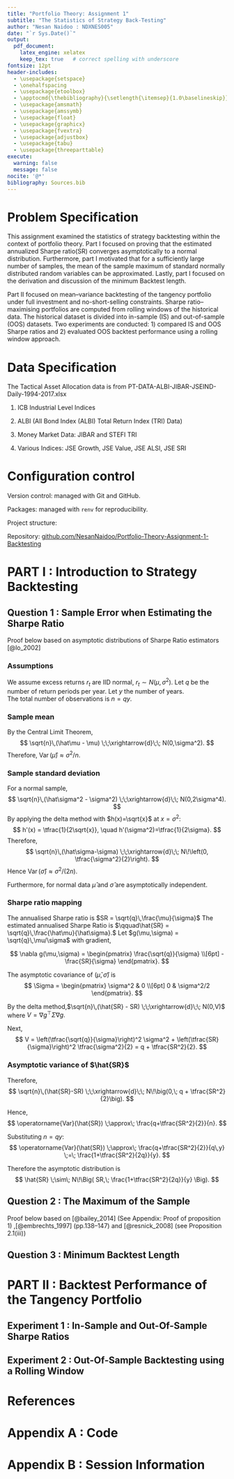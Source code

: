 ```yaml
---
title: "Portfolio Theory: Assignment 1"
subtitle: "The Statistics of Strategy Back-Testing"
author: "Nesan Naidoo : NDXNES005"
date: "`r Sys.Date()`"
output: 
  pdf_document:
    latex_engine: xelatex
    keep_tex: true   # correct spelling with underscore
fontsize: 12pt
header-includes:
  - \usepackage{setspace}
  - \onehalfspacing
  - \usepackage{etoolbox}
  - \apptocmd{\thebibliography}{\setlength{\itemsep}{1.0\baselineskip}}{}{}
  - \usepackage{amsmath}
  - \usepackage{amssymb}
  - \usepackage{float}
  - \usepackage{graphicx}
  - \usepackage{fvextra}
  - \usepackage{adjustbox}
  - \usepackage{tabu}
  - \usepackage{threeparttable}
execute:
  warning: false
  message: false
nocite: '@*'
bibliography: Sources.bib
---
```


# Problem Specification

This assignment examined the statistics of strategy backtesting within the context of portfolio theory. Part I focused on proving that the estimated annualized Sharpe ratio(SR) converges asymptotically to a normal distribution. Furthermore, part I motivated that for a sufficiently large number of samples, the mean of the sample maximum of standard normally distributed random variables can be approximated. Lastly, part I focused on the derivation and discussion of the minimum Backtest length.

Part II focused on mean–variance backtesting of the tangency portfolio under full investment and no-short-selling constraints. Sharpe ratio–maximising portfolios are computed from rolling windows of the historical data. The historical dataset is divided into in-sample (IS) and out-of-sample (OOS) datasets. Two experiments are conducted: 1) compared IS and OOS Sharpe ratios and 2) evaluated OOS backtest performance using a rolling window approach.

# Data Specification

The Tactical Asset Allocation data is from PT-DATA-ALBI-JIBAR-JSEIND-Daily-1994-2017.xlsx

1.  ICB Industrial Level Indices

2.  ALBI (All Bond Index (ALBI) Total Return Index (TRI) Data)

3.  Money Market Data: JIBAR and STEFI TRI

4.  Various Indices: JSE Growth, JSE Value, JSE ALSI, JSE SRI

# Configuration control

Version control: managed with Git and GitHub.

Packages: managed with `renv` for reproducibility.

Project structure:

Repository: [github.com/NesanNaidoo/Portfolio-Theory-Assignment-1-Backtesting](https://github.com/NesanNaidoo/Portfolio-Theory-Assignment-1-Backtesting)

# PART I : Introduction to Strategy Backtesting

## Question 1 : Sample Error when Estimating the Sharpe Ratio

Proof below based on asymptotic distributions of Sharpe Ratio estimators [@lo_2002]

### Assumptions

We assume excess returns $r_t$ are IID normal, $r_t \sim N(\mu,\sigma^2).$ Let $q$ be the number of return periods per year. Let $y$ the number of years.\
The total number of observations is $n = qy.$

### Sample mean

By the Central Limit Theorem, $$
\sqrt{n}\,(\hat\mu - \mu) \;\;\xrightarrow{d}\;\; N(0,\sigma^2).
$$ Therefore, $\operatorname{Var}(\hat\mu) \approx \sigma^2/n$.

### Sample standard deviation

For a normal sample, $$
\sqrt{n}\,(\hat\sigma^2 - \sigma^2) \;\;\xrightarrow{d}\;\; N(0,2\sigma^4).
$$ By applying the delta method with $h(x)=\sqrt{x}$ at $x=\sigma^2$: $$
h'(x) = \tfrac{1}{2\sqrt{x}}, \quad h'(\sigma^2)=\tfrac{1}{2\sigma}.
$$ Therefore, $$
\sqrt{n}\,(\hat\sigma-\sigma) \;\;\xrightarrow{d}\;\; N\!\left(0, \tfrac{\sigma^2}{2}\right).
$$ Hence $\operatorname{Var}(\hat\sigma) \approx \sigma^2/(2n)$.

Furthermore, for normal data $\hat\mu$ and $\hat\sigma$ are asymptotically independent.

### Sharpe ratio mapping

The annualised Sharpe ratio is $SR = \sqrt{q}\,\frac{\mu}{\sigma}$ The estimated annualised Sharpe Ratio is $\qquad\hat{SR} = \sqrt{q}\,\frac{\hat\mu}{\hat\sigma}.$ Let $g(\mu,\sigma) = \sqrt{q}\,\mu/\sigma$ with gradient,

$$
\nabla g(\mu,\sigma) =
\begin{pmatrix}
\frac{\sqrt{q}}{\sigma} \\[6pt]
-\frac{SR}{\sigma}
\end{pmatrix}.
$$

The asymptotic covariance of $(\hat\mu,\hat\sigma)$ is $$
\Sigma =
\begin{pmatrix}
\sigma^2 & 0 \\[6pt]
0 & \sigma^2/2
\end{pmatrix}.
$$

By the delta method,$\sqrt{n}\,(\hat{SR} - SR) \;\;\xrightarrow{d}\;\; N(0,V)$ where $V = \nabla g^\top \Sigma \nabla g.$

Next, $$
V = \left(\tfrac{\sqrt{q}}{\sigma}\right)^2 \sigma^2
+ \left(\tfrac{SR}{\sigma}\right)^2 \tfrac{\sigma^2}{2}
= q + \tfrac{SR^2}{2}.
$$

### Asymptotic variance of $\hat{SR}$

Therefore, $$
\sqrt{n}\,(\hat{SR}-SR) \;\;\xrightarrow{d}\;\; N\!\big(0,\; q + \tfrac{SR^2}{2}\big).
$$

Hence, $$
\operatorname{Var}(\hat{SR})
\;\approx\; \frac{q+\tfrac{SR^2}{2}}{n}.
$$

Substituting $n= qy$: $$
\operatorname{Var}(\hat{SR})
\;\approx\; \frac{q+\tfrac{SR^2}{2}}{q\,y}
\;=\; \frac{1+\tfrac{SR^2}{2q}}{y}.
$$

Therefore the asymptotic distribution is $$
\hat{SR} \;\sim\; N\!\Big( SR,\; \frac{1+\tfrac{SR^2}{2q}}{y} \Big).
$$

## Question 2 : The Maximum of the Sample

Proof below based on [@bailey_2014] (See Appendix: Proof of proposition 1) ,[@embrechts_1997] (pp.138–147) and [@resnick_2008] (see Proposition 2.1(iii))

## Question 3 : Minimum Backtest Length

# PART II : Backtest Performance of the Tangency Portfolio

## Experiment 1 : In-Sample and Out-Of-Sample Sharpe Ratios

## Experiment 2 : Out-Of-Sample Backtesting using a Rolling Window

\newpage

# References

::: {#refs}
:::

\newpage

# Appendix A : Code

# Appendix B : Session Information
